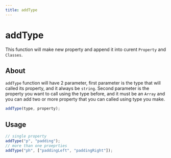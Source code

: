 ```yaml
---
title: addType
---
```



# addType

This function will make new property and append it into curent `Property` and `Classes`.

## About

`addType` function will have 2 parameter, first parameter is the type that will called its property, and it always be `string`. Second parameter is the property you want to call using the type before, and it must be an `Array` and you can add two or more property that you can called using type you make.

```js
addType(type, property);
```

## Usage

```js
// single property
addType("p", "padding");
// more than one proeprties
addType("ph", ["paddingLeft", "paddingRight"]);
```

